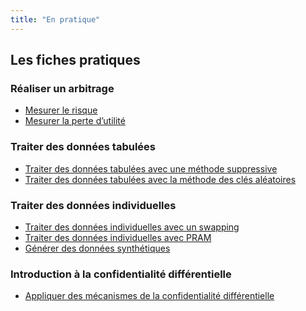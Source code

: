 ```yaml
---
title: "En pratique"
---
```


## Les fiches pratiques

### Réaliser un arbitrage

- [Mesurer le risque](fiches/mesurer-risque.qmd)
- [Mesurer la perte d'utilité](fiches/mesurer-utilite.qmd)

### Traiter des données tabulées

- [Traiter des données tabulées avec une méthode suppressive](fiches/proteger-tableaux-suppressif.qmd)
- [Traiter des données tabulées avec la méthode des clés aléatoires](fiches/proteger-tableaux-cellkey.qmd)

### Traiter des données individuelles

- [Traiter des données individuelles avec un swapping](fiches/proteger-micro-swapping.qmd)
- [Traiter des données individuelles avec PRAM](fiches/proteger-micro-pram.qmd)
- [Générer des données synthétiques](fiches/generer-synth.qmd)

### Introduction à la confidentialité différentielle

- [Appliquer des mécanismes de la confidentialité différentielle](fiches/confidentialite-differentielle.qmd)

